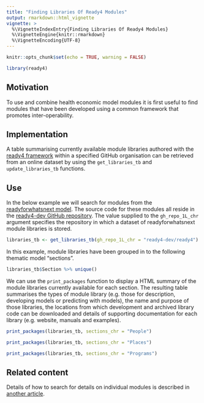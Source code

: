 ---
title: "Finding Libraries Of Ready4 Modules"
output: rmarkdown::html_vignette
vignette: >
  %\VignetteIndexEntry{Finding Libraries Of Ready4 Modules}
  %\VignetteEngine{knitr::rmarkdown}
  %\VignetteEncoding{UTF-8}
---

```{r setup, include=FALSE}
knitr::opts_chunk$set(echo = TRUE, warning = FALSE)
```
```{r message=FALSE, warning=F}
library(ready4) 
```

## Motivation
To use and combine health economic model modules it is first useful to find modules that have been developed using a common framework that promotes inter-operability.

## Implementation
A table summarising currently available module libraries authored with the [ready4 framework](https://www.ready4-dev.com/) within a specified GitHub organisation can be retrieved from an online dataset by using the `get_libraries_tb` and `update_libraries_tb` functions. 

## Use
In the below example we will search for modules from the [readyforwhatsnext model](https://readyforwhatsnext.org/). The source code for these modules all reside in the [ready4-dev GitHub repository](https://github.com/ready4-dev). The value supplied to the `gh_repo_1L_chr` argument specifies the repository in which a dataset of readyforwhatsnext module libraries is stored.

```{r}
libraries_tb <- get_libraries_tb(gh_repo_1L_chr = "ready4-dev/ready4") %>% update_libraries_tb(include_1L_chr = "modules", url_stub_1L_chr = "https://ready4-dev.github.io/")
```

In this example, module libraries have been grouped in to the following thematic model “sections”.

```{r}
libraries_tb$Section %>% unique()
```
We can use the `print_packages` function to display a HTML summary of the module libraries currently available for each section. The resulting table summarises the types of module library (e.g. those for description, developing models or predicting with models), the name and purpose of those libraries, the locations from which development and archived library code can be downloaded and details of supporting documentation for each library (e.g. website, manuals and examples).

```{r}
print_packages(libraries_tb, sections_chr = "People")
```

```{r}
print_packages(libraries_tb, sections_chr = "Places")
```

```{r}
print_packages(libraries_tb, sections_chr = "Programs")
```

## Related content
Details of how to search for details on individual modules is described in [another article](https://www.ready4-dev.com/docs/tutorials/use-models/finding-modules/modules/). 
